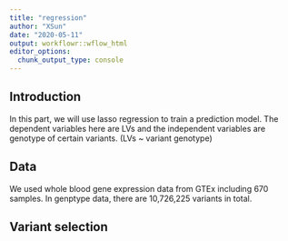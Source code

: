 ```yaml
---
title: "regression"
author: "XSun"
date: "2020-05-11"
output: workflowr::wflow_html
editor_options:
  chunk_output_type: console
---
```


## Introduction

In this part, we will use lasso regression to train a prediction model. The dependent variables here are LVs and the independent variables are genotype of certain variants. (LVs ~ variant genotype)


## Data

We used whole blood gene expression data from GTEx including 670 samples. In genptype data, there are 10,726,225 variants in total. 

## Variant selection


```r

```

